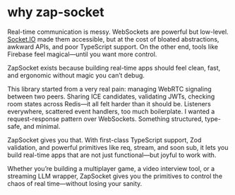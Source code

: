 # why zap-socket

Real-time communication is messy. WebSockets are powerful but low-level. [Socket.IO](http://socket.io/) made them accessible, but at the cost of bloated abstractions, awkward APIs, and poor TypeScript support. On the other end, tools like Firebase feel magical—until you want more control.

ZapSocket exists because building real-time apps should feel clean, fast, and ergonomic without magic you can’t debug.

This library started from a very real pain: managing WebRTC signaling between two peers. Sharing ICE candidates, validating JWTs, checking room states across Redis—it all felt harder than it should be. Listeners everywhere, scattered event handlers, too much boilerplate. I wanted a request-response pattern over WebSockets. Something structured, type-safe, and minimal.

ZapSocket gives you that. With first-class TypeScript support, Zod validation, and powerful primitives like req, stream, and soon sub, it lets you build real-time apps that are not just functional—but joyful to work with.

Whether you’re building a multiplayer game, a video interview tool, or a streaming LLM wrapper, ZapSocket gives you the primitives to control the chaos of real time—without losing your sanity.

